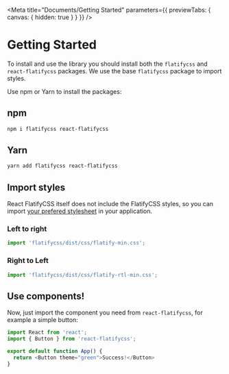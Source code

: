
<Meta
  title="Documents/Getting Started"
  parameters={{ previewTabs: { canvas: { hidden: true } } }}
/>

# Getting Started

To install and use the library you should install both the `flatifycss` and `react-flatifycss` packages. We use the base `flatifycss` package to import styles.

Use npm or Yarn to install the packages:

## npm

```bash
npm i flatifycss react-flatifycss
```

## Yarn

```bash
yarn add flatifycss react-flatifycss
```

## Import styles

React FlatifyCSS itself does not include the FlatifyCSS styles, so you can import <a href="https://flatifycss.com/docs/intro#css" target="_blank">your prefered stylesheet</a> in your application.

<div class="funky-spacer-sm" />

### Left to right

```js
import 'flatifycss/dist/css/flatify-min.css';
```

### Right to Left

```js
import 'flatifycss/dist/css/flatify-rtl-min.css';
```

## Use components!

Now, just import the component you need from `react-flatifycss`, for example a simple button:

```js
import React from 'react';
import { Button } from 'react-flatifycss';

export default function App() {
  return <Button theme="green">Success!</Button>
}
```
